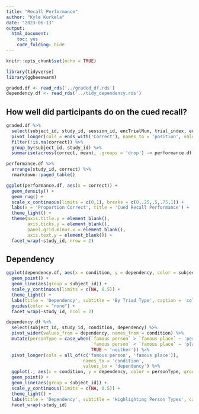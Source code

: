 ```yaml
---
title: "Recall Performance"
author: "Kyle Kurkela"
date: "2023-06-13"
output: 
  html_document: 
    toc: yes
    code_folding: hide
---
```


```r
knitr::opts_chunk$set(echo = TRUE)

library(tidyverse)
library(ggbeeswarm)

graded.df <- read_rds('../graded_df.rds')
dependency.df <- read_rds('../tidy_dependency.rds')
```

## How well did participants do on the cued recall?

```r
graded.df %>%
  select(subject_id, study_id, session_id, encTrialNum, trial_index, ends_with('Correct')) %>%
  pivot_longer(cols = ends_with('Correct'), names_to = 'position', values_to = 'correct') %>%
  filter(!is.na(correct)) %>%
  group_by(subject_id, study_id) %>%
  summarise(across(correct, mean), .groups = 'drop') -> performance.df

performance.df %>%
  arrange(study_id, correct) %>%
  rmarkdown::paged_table()
```

```r
ggplot(performance.df, aes(x = correct)) +
  geom_density() +
  geom_rug() +
  scale_x_continuous(limits = c(0,1), breaks = c(0,.25,.5,.75,1)) +
  labs(x = 'Proportion Correct', title = 'Cued Recall Performance') +
  theme_light() +
  theme(axis.title.y = element_blank(), 
        axis.ticks.y = element_blank(), 
        panel.grid.minor.x = element_blank(),
        axis.text.y = element_blank()) +
  facet_wrap(~study_id, nrow = 2)
```

## Dependency

```r
ggplot(dependency.df, aes(x = condition, y = dependency, color = subject_id)) +
  geom_point() +
  geom_line(aes(group = subject_id)) +
  scale_y_continuous(limits = c(NA, 0.5)) +
  theme_light() +
  labs(title = 'Dependency', subtitle = 'By Triad Type', caption = 'colors = subject') +
  guides(color = "none") +
  facet_wrap(~study_id, ncol = 2)
```

```r
dependency.df %>% 
  select(subject_id, study_id, condition, dependency) %>% 
  pivot_wider(values_from = dependency, names_from = condition) %>% 
  mutate(personType = case_when(`famous person` > `famous place` ~ 'person favorer', 
                                `famous person` < `famous place` ~ 'place favorer', 
                                TRUE ~ 'neither')) %>% 
  pivot_longer(cols = all_of(c('famous person', 'famous place')), 
                             names_to = 'condition', 
                             values_to = 'dependency') %>%
  ggplot(., aes(x = condition, y = dependency, color = personType, group = subject_id)) +
  geom_point() +
  geom_line(aes(group = subject_id)) +
  scale_y_continuous(limits = c(NA, 0.5)) +
  theme_light() +
  labs(title = 'Dependency', subtitle = 'Highlighting Person Types', caption = 'color = personType') +
  facet_wrap(~study_id)
```


